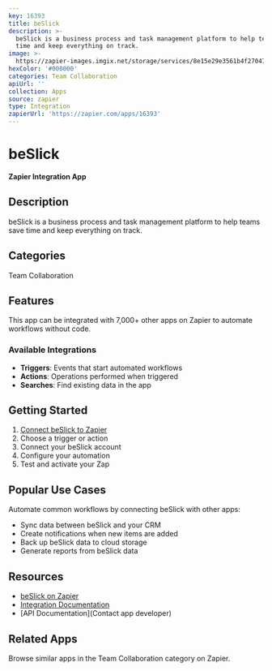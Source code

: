 ```yaml
---
key: 16393
title: beSlick
description: >-
  beSlick is a business process and task management platform to help teams save
  time and keep everything on track.
image: >-
  https://zapier-images.imgix.net/storage/services/8e15e29e3561b4f270473c91d8fea5ea.png?auto=format%2Ccompress&ixlib=python-3.0.0&q=50
hexColor: '#000000'
categories: Team Collaboration
apiUrl: ''
collection: Apps
source: zapier
type: Integration
zapierUrl: 'https://zapier.com/apps/16393'
---
```

# beSlick

**Zapier Integration App**

## Description

beSlick is a business process and task management platform to help teams save time and keep everything on track.

## Categories

Team Collaboration

## Features

This app can be integrated with 7,000+ other apps on Zapier to automate workflows without code.

### Available Integrations

- **Triggers**: Events that start automated workflows
- **Actions**: Operations performed when triggered
- **Searches**: Find existing data in the app

## Getting Started

1. [Connect beSlick to Zapier](https://zapier.com/apps/16393)
2. Choose a trigger or action
3. Connect your beSlick account
4. Configure your automation
5. Test and activate your Zap

## Popular Use Cases

Automate common workflows by connecting beSlick with other apps:

- Sync data between beSlick and your CRM
- Create notifications when new items are added
- Back up beSlick data to cloud storage
- Generate reports from beSlick data

## Resources

- [beSlick on Zapier](https://zapier.com/apps/16393)
- [Integration Documentation](https://zapier.com/apps/16393/integrations)
- [API Documentation](Contact app developer)

## Related Apps

Browse similar apps in the Team Collaboration category on Zapier.
